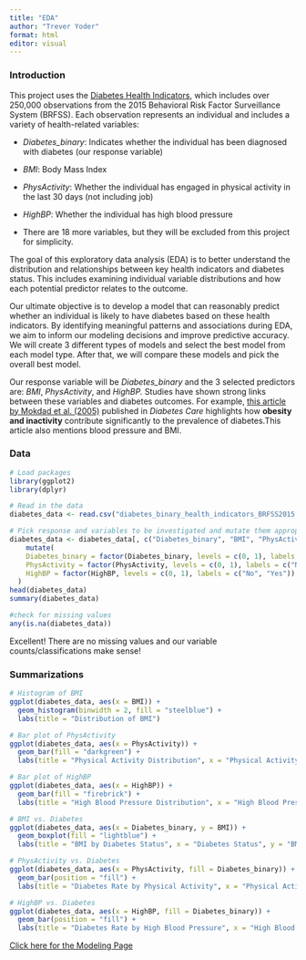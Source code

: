 ```yaml
---
title: "EDA"
author: "Trever Yoder"
format: html
editor: visual
---
```


### Introduction

This project uses the [Diabetes Health Indicators](https://www.kaggle.com/datasets/alexteboul/diabetes-health-indicators-dataset?resource=download&select=diabetes_binary_health_indicators_BRFSS2015.csv), which includes over 250,000 observations from the 2015 Behavioral Risk Factor Surveillance System (BRFSS). Each observation represents an individual and includes a variety of health-related variables:

- *Diabetes_binary*: Indicates whether the individual has been diagnosed with diabetes (our response variable)

- *BMI*: Body Mass Index

- *PhysActivity*: Whether the individual has engaged in physical activity in the last 30 days (not including job)

- *HighBP*: Whether the individual has high blood pressure

- There are 18 more variables, but they will be excluded from this project for simplicity.

The goal of this exploratory data analysis (EDA) is to better understand the distribution and relationships between key health indicators and diabetes status. This includes examining individual variable distributions and how each potential predictor relates to the outcome.

Our ultimate objective is to develop a model that can reasonably predict whether an individual is likely to have diabetes based on these health indicators. By identifying meaningful patterns and associations during EDA, we aim to inform our modeling decisions and improve predictive accuracy. We will create 3 different types of models and select the best model from each model type. After that, we will compare these models and pick the overall best model.

Our response variable will be *Diabetes_binary* and the 3 selected predictors are: *BMI*, *PhysActivity*, and *HighBP.* Studies have shown strong links between these variables and diabetes outcomes. For example, [this article by Mokdad et al. (2005)](https://diabetesjournals.org/care/article/28/7/1599/27992/Obesity-Inactivity-and-the-Prevalence-of-Diabetes) published in *Diabetes Care* highlights how **obesity and inactivity** contribute significantly to the prevalence of diabetes.This article also mentions blood pressure and BMI.

### Data

```r
# Load packages
library(ggplot2)
library(dplyr)
```

```r
# Read in the data
diabetes_data <- read.csv("diabetes_binary_health_indicators_BRFSS2015.csv")

# Pick response and variables to be investigated and mutate them appropriately
diabetes_data <- diabetes_data[, c("Diabetes_binary", "BMI", "PhysActivity", "HighBP")] %>%
    mutate(
    Diabetes_binary = factor(Diabetes_binary, levels = c(0, 1), labels = c("No Diabetes", "Diabetes")),
    PhysActivity = factor(PhysActivity, levels = c(0, 1), labels = c("No", "Yes")),
    HighBP = factor(HighBP, levels = c(0, 1), labels = c("No", "Yes"))
  )
head(diabetes_data)
summary(diabetes_data)

#check for missing values
any(is.na(diabetes_data))
```
Excellent! There are no missing values and our variable counts/classifications make sense!

### Summarizations

```r
# Histogram of BMI
ggplot(diabetes_data, aes(x = BMI)) +
  geom_histogram(binwidth = 2, fill = "steelblue") +
  labs(title = "Distribution of BMI")
```

```r
# Bar plot of PhysActivity
ggplot(diabetes_data, aes(x = PhysActivity)) +
  geom_bar(fill = "darkgreen") +
  labs(title = "Physical Activity Distribution", x = "Physical Activity in the Last 30 Days")
```

```r
# Bar plot of HighBP
ggplot(diabetes_data, aes(x = HighBP)) +
  geom_bar(fill = "firebrick") +
  labs(title = "High Blood Pressure Distribution", x = "High Blood Pressure", y = "Count")
```

```r
# BMI vs. Diabetes
ggplot(diabetes_data, aes(x = Diabetes_binary, y = BMI)) +
  geom_boxplot(fill = "lightblue") +
  labs(title = "BMI by Diabetes Status", x = "Diabetes Status", y = "BMI")
```

```r
# PhysActivity vs. Diabetes
ggplot(diabetes_data, aes(x = PhysActivity, fill = Diabetes_binary)) +
  geom_bar(position = "fill") +
  labs(title = "Diabetes Rate by Physical Activity", x = "Physical Activity", y = "Proportion", fill = "Diabetes")
```

```r
# HighBP vs. Diabetes
ggplot(diabetes_data, aes(x = HighBP, fill = Diabetes_binary)) +
  geom_bar(position = "fill") +
  labs(title = "Diabetes Rate by High Blood Pressure", x = "High Blood Pressure", y = "Proportion", fill = "Diabetes")
```

[Click here for the Modeling Page](Modeling.html)
